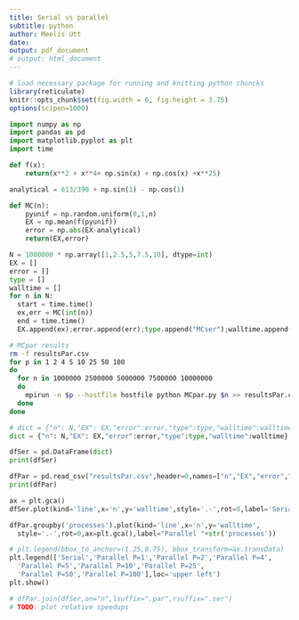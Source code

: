```yaml
---
title: Serial vs parallel
subtitle: python
author: Meelis Utt
date: 
output: pdf_document
# output: html_document
---
```


```r
# load necessary package for running and knitting python chuncks
library(reticulate)
knitr::opts_chunk$set(fig.width = 6, fig.height = 3.75)
options(scipen=1000)
```

```python
import numpy as np
import pandas as pd
import matplotlib.pyplot as plt
import time

def f(x):
    return(x**2 + x**4+ np.sin(x) + np.cos(x) +x**25)

analytical = 613/390 + np.sin(1) - np.cos(1)
```

```python
def MC(n):
    pyunif = np.random.uniform(0,1,n)
    EX = np.mean(f(pyunif))
    error = np.abs(EX-analytical)
    return(EX,error)
```

```python
N = 1000000 * np.array([1,2.5,5,7.5,10], dtype=int)
EX = []
error = []
type = []
walltime = []
for n in N:
  start = time.time()
  ex,err = MC(int(n))
  end = time.time()
  EX.append(ex);error.append(err);type.append("MCser");walltime.append(end-start)
```

```sh
# MCpar results
rm -f resultsPar.csv
for p in 1 2 4 5 10 25 50 100
do
  for n in 1000000 2500000 5000000 7500000 10000000
  do
    mpirun -n $p --hostfile hostfile python MCpar.py $n >> resultsPar.csv
  done
done
```


```python
# dict = {"n": N,"EX": EX,"error":error,"type":type,"walltime":walltime}
dict = {"n": N,"EX": EX,"error":error,"type":type,"walltime":walltime}

dfSer = pd.DataFrame(dict)
print(dfSer)

dfPar = pd.read_csv("resultsPar.csv",header=0,names=["n","EX","error","type","walltime","processes"])
print(dfPar)

ax = plt.gca()
dfSer.plot(kind='line',x='n',y='walltime',style='.-',rot=0,label='Serial')

dfPar.groupby('processes').plot(kind='line',x='n',y='walltime',
  style='.-',rot=0,ax=plt.gca(),label="Parallel "+str('processes'))

# plt.legend(bbox_to_anchor=(1.25,0.75), bbox_transform=ax.transData)
plt.legend(['Serial','Parallel P=1','Parallel P=2','Parallel P=4',
  'Parallel P=5','Parallel P=10','Parallel P=25',
  'Parallel P=50','Parallel P=100'],loc='upper left')
plt.show()

# dfPar.join(dfSer,on="n",lsuffix=".par",rsuffix=".ser")
# TODO: plot relative speedups
```




